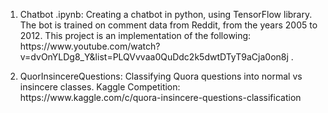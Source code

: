 1.  Chatbot .ipynb: Creating a chatbot in python, using TensorFlow library.
    The bot is trained on comment data from Reddit, from the years 2005 to 2012.
    This project is an implementation of the following:
    https://www.youtube.com/watch?v=dvOnYLDg8_Y&list=PLQVvvaa0QuDdc2k5dwtDTyT9aCja0on8j . 
    
    
2.  QuorInsincereQuestions: Classifying Quora questions into normal vs insincere classes. Kaggle Competition: 
    https://www.kaggle.com/c/quora-insincere-questions-classification
